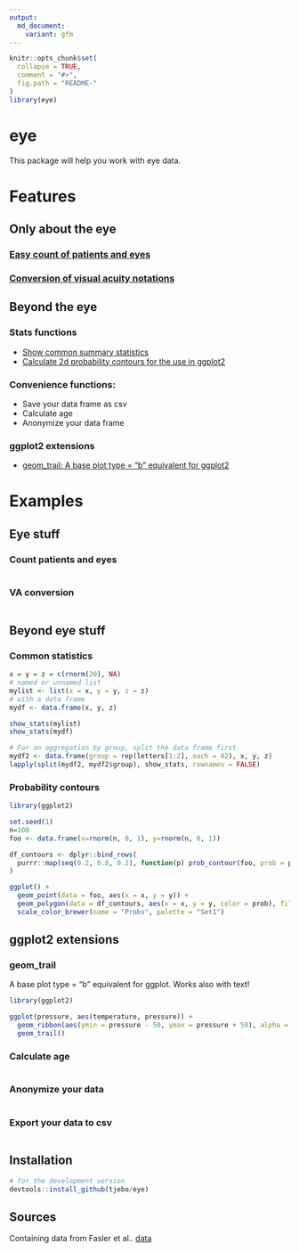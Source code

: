 ```yaml
---
output:
  md_document:
    variant: gfm
---
```


<!-- README.md is generated from README.Rmd. Please edit that file -->

```r
knitr::opts_chunk$set(
  collapse = TRUE,
  comment = "#>",
  fig.path = "README-"
)
library(eye)
```

# eye

This package will help you work with eye data. 

# Features
## Only about the eye
### [Easy count of patients and eyes](#count-patients-and-eyes)
### [Conversion of visual acuity notations](#va-conversion)

## Beyond the eye
### Stats functions
- [Show common summary statistics](#basic-statistics)
- [Calculate 2d probability contours for the use in ggplot2](#probability-contours)

### Convenience functions: 
- Save your data frame as csv 
- Calculate age
- Anonymize your data frame

### ggplot2 extensions 
- [geom_trail: A base plot type = "b" equivalent for ggplot2](#geom_trail)

# Examples
## Eye stuff
### Count patients and eyes
```r

```
### VA conversion
```r

```
## Beyond eye stuff
### Common statistics
```r
x = y = z = c(rnorm(20), NA)
# named or unnamed list
mylist <- list(x = x, y = y, z = z)
# with a data frame
mydf <- data.frame(x, y, z)

show_stats(mylist)
show_stats(mydf)

# For an aggregation by group, split the data frame first
mydf2 <- data.frame(group = rep(letters[1:2], each = 42), x, y, z)
lapply(split(mydf2, mydf2$group), show_stats, rownames = FALSE)
```
### Probability contours
```r
library(ggplot2)

set.seed(1)
n=100
foo <- data.frame(x=rnorm(n, 0, 1), y=rnorm(n, 0, 1))

df_contours <- dplyr::bind_rows(
  purrr::map(seq(0.2, 0.8, 0.2), function(p) prob_contour(foo, prob = p))
)

ggplot() +
  geom_point(data = foo, aes(x = x, y = y)) +
  geom_polygon(data = df_contours, aes(x = x, y = y, color = prob), fill = NA) +
  scale_color_brewer(name = "Probs", palette = "Set1")
```
## ggplot2 extensions
### geom_trail
A base plot type = "b" equivalent for ggplot. Works also with text!
```r
library(ggplot2)

ggplot(pressure, aes(temperature, pressure)) +
  geom_ribbon(aes(ymin = pressure - 50, ymax = pressure + 50), alpha = 0.2) +
  geom_trail()
```

### Calculate age
```r

```
### Anonymize your data 
```r

```
### Export your data to csv 
```r

```
## Installation 
```r
# for the development version 
devtools::install_github(tjebo/eye)
```

## Sources
Containing data from Fasler et al.. [data](https://bmjopen.bmj.com/content/9/6/e027441)

